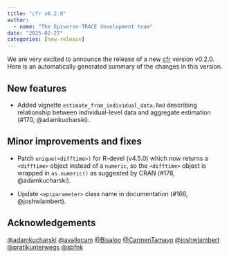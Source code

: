 ```yaml
---
title: "cfr v0.2.0"
author:
  - name: "The Epiverse-TRACE development team"
date: "2025-02-27"
categories: [new-release]
---
```


We are very excited to announce the release of a new [cfr](<https://epiverse-trace.github.io/cfr>) version v0.2.0.
Here is an automatically generated summary of the changes in this version.

## New features

* Added vignette `estimate_from_individual_data.Rmd` describing relationship between individual-level data and aggregate estimation (#170, @adamkucharski).

## Minor improvements and fixes

* Patch `unique(<difftime>)` for R-devel (v4.5.0) which now returns a `<difftime>` object instead of a `numeric`, so the `<difftime>` object is wrapped in `as.numeric()` as suggested by CRAN (#178, @adamkucharski).

* Update `<epiparameter>` class name in documentation (#166, @joshwlambert).


## Acknowledgements

[&#x0040;adamkucharski](https://github.com/adamkucharski) [&#x0040;avallecam](https://github.com/avallecam) [&#x0040;Bisaloo](https://github.com/Bisaloo) [&#x0040;CarmenTamayo](https://github.com/CarmenTamayo) [&#x0040;joshwlambert](https://github.com/joshwlambert) [&#x0040;pratikunterwegs](https://github.com/pratikunterwegs) [&#x0040;sbfnk](https://github.com/sbfnk)
